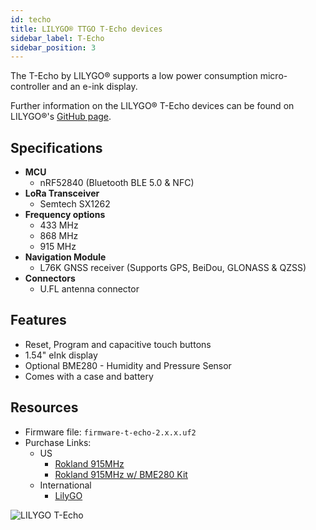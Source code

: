 ```yaml
---
id: techo
title: LILYGO® TTGO T-Echo devices
sidebar_label: T-Echo
sidebar_position: 3
---
```


The T-Echo by LILYGO® supports a low power consumption micro-controller and an e-ink display.

Further information on the LILYGO® T-Echo devices can be found on LILYGO®'s [GitHub page](https://github.com/Xinyuan-LilyGO/LilyGO-T-Echo).

## Specifications

- **MCU**
  - nRF52840 (Bluetooth BLE 5.0 & NFC)
- **LoRa Transceiver**
  - Semtech SX1262
- **Frequency options**
  - 433 MHz
  - 868 MHz
  - 915 MHz
- **Navigation Module**
  - L76K GNSS receiver (Supports GPS, BeiDou, GLONASS & QZSS)
- **Connectors**
  - U.FL antenna connector

## Features

- Reset, Program and capacitive touch buttons
- 1.54" eInk display
- Optional BME280 - Humidity and Pressure Sensor
- Comes with a case and battery

## Resources

- Firmware file: `firmware-t-echo-2.x.x.uf2`
- Purchase Links:
  - US
    - [Rokland 915MHz](https://msh.to/rokland-t-echo/)
    - [Rokland 915MHz w/ BME280 Kit](https://msh.to/rokland-t-echo-bme280/)
  - International
    - [LilyGO](https://msh.to/t-echo/)

![LILYGO T-Echo](/img/hardware/t-echo.svg)
